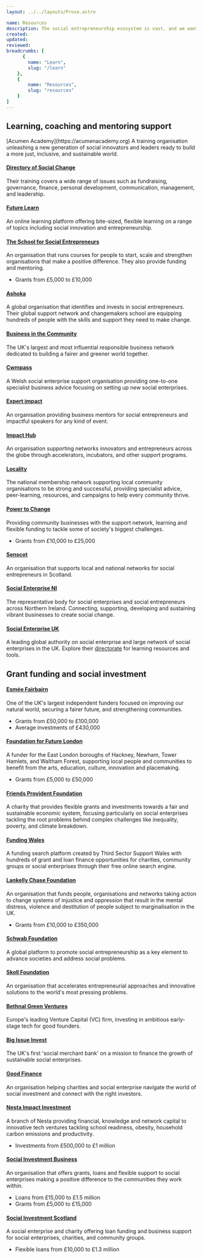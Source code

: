 ```yaml
---
layout: ../../layouts/Prose.astro

name: Resources
description: The social entrepreneurship ecosystem is vast, and we want to help you find the right support for you and your enterprise. Below are organisations and useful resources which might be able to help you progress in your journey.
created: 
updated: 
reviewed:   
breadcrumbs: [
      {
        name: "Learn",
        slug: "/learn"
    },
    {
        name: "Resources",
        slug: "resources"
    }
]
---
```



## Learning, coaching and mentoring support

<Faqmd question="Online courses, resources and tools">
[Acumen Academy](https://acumenacademy.org)  
A training organisation unleashing a new generation of social innovators and leaders ready to build a more just, inclusive, and sustainable world.

#### [Directory of Social Change](https://www.dsc.org.uk/training)  
Their training covers a wide range of issues such as fundraising, governance, finance, personal development, communication, management, and leadership.

#### [Future Learn](https://www.futurelearn.com/info/courses/social-enterprise-idea-action/0/steps/146060)  
An online learning platform offering bite-sized, flexible learning on a range of topics including social innovation and entrepreneurship.

#### [The School for Social Entrepreneurs](https://the-sse.org)  
An organisation that runs courses for people to start, scale and strengthen organisations that make a positive difference. They also provide funding and mentoring.  
- Grants from £5,000 to £10,000
</Faqmd>

<Faqmd question="Social entrepreneurship support networks">

#### [Ashoka](http://uk.ashoka.org)  
A global organisation that identifies and invests in social entrepreneurs. Their global support network and changemakers school are equipping hundreds of people with the skills and support they need to make change.

#### [Business in the Community](https://www.socialenterprisemark.org.uk)  
The UK's largest and most influential responsible business network dedicated to building a fairer and greener world together.

#### [Cwmpass](https://cwmpas.coop/what-we-do/services/social-business-wales-new-start)  
A Welsh social enterprise support organisation providing one-to-one specialist business advice focusing on setting up new social enterprises.

#### [Expert impact](https://www.expertimpact.com)  
An organisation providing business mentors for social entrepreneurs and impactful speakers for any kind of event.

#### [Impact Hub](http://www.impacthub.net)  
An organisation supporting networks innovators and entrepreneurs across the globe through accelerators, incubators, and other support programs.

#### [Locality](https://locality.org.uk)  
The national membership network supporting local community organisations to be strong and successful, providing specialist advice, peer-learning, resources, and campaigns to help every community thrive.

#### [Power to Change](https://www.powertochange.org.uk)  
Providing community businesses with the support network, learning and flexible funding to tackle some of society's biggest challenges.  
- Grants from £10,000 to £25,000

#### [Senscot](http://www.senscot.net)  
An organisation that supports local and national networks for social entrepreneurs in Scotland.

#### [Social Enterprise NI](https://www.socialenterpriseni.org)  
The representative body for social enterprises and social entrepreneurs across Northern Ireland. Connecting, supporting, developing and sustaining vibrant businesses to create social change.

#### [Social Enterprise UK](https://www.socialenterprise.org.uk)  
A leading global authority on social enterprise and large network of social enterprises in the UK. Explore their [directorate](https://directory.socialenterprise.org.uk) for learning resources and tools.

</Faqmd>

## Grant funding and social investment

<Faqmd question="Social entrepreneurship foundations">

#### [Esmée Fairbairn](https:/esmeefairbairn.org.uk)  
One of the UK's largest independent funders focused on improving our natural world, securing a fairer future, and strengthening communities.  
- Grants from £50,000 to £100,000
- Average investments of £430,000

#### [Foundation for Future London](https://future.london)  
A funder for the East London boroughs of Hackney, Newham, Tower Hamlets, and Waltham Forest, supporting local people and communities to benefit from the arts, education, culture, innovation and placemaking.  
- Grants from £5,000 to £50,000

#### [Friends Provident Foundation](https://www.friendsprovidentfoundation.org)  
A charity that provides flexible grants and investments towards a fair and sustainable economic system, focusing particularly on social enterprises tackling the root problems behind complex challenges like inequality, poverty, and climate breakdown.

#### [Funding Wales](https://funding.cymru)  
A funding search platform created by Third Sector Support Wales with hundreds of grant and loan finance opportunities for charities, community groups or social enterprises  through their free online search engine.

#### [Lankelly Chase Foundation](https://lankellychase.org.uk)  
An organisation that funds people, organisations and networks taking action to change systems of injustice and oppression that result in the mental distress, violence and destitution of people subject to marginalisation in the UK.  
- Grants from £10,000 to £350,000

#### [Schwab Foundation](http://www.schwabfound.org)  
A global platform to promote social entrepreneurship as a key element to advance societies and address social problems.

#### [Skoll Foundation](http://www.skollfoundation.org)  
An organisation that accelerates entrepreneurial approaches and innovative solutions to the world's most pressing problems.

</Faqmd>

<Faqmd question="Social investment organisations">

#### [Bethnal Green Ventures](https://bethnalgreenventures.com)  
Europe's leading Venture Capital (VC) firm, investing in ambitious early-stage tech for good founders. 

#### [Big Issue Invest ](https://www.bigissue.com/invest)  
The UK's first 'social merchant bank' on a mission to finance the growth of sustainable social enterprises.

#### [Good Finance](https://www.goodfinance.org.uk)  
An organisation helping charities and social enterprise navigate the world of social investment and connect with the right investors.

#### [Nesta Impact Investment](https://www.nesta.org.uk/project/impact-investments)  
A branch of Nesta providing financial, knowledge and network capital to innovative tech ventures tackling school readiness, obesity, household carbon emissions and productivity.  
- Investments from £500,000 to £1 million

#### [Social Investment Business](https://www.sibgroup.org.uk)  
An organisation that offers grants, loans and flexible support to social enterprises making a positive difference to the communities they work within.  
- Loans from £15,000 to £1.5 million
- Grants from £5,000 to £15,000

#### [Social Investment Scotland](https://www.socialinvestmentscotland.com)  
A social enterprise and charity offering loan funding and business support for social enterprises, charities, and community groups.  
- Flexible loans from £10,000 to £1.3 million

</Faqmd>